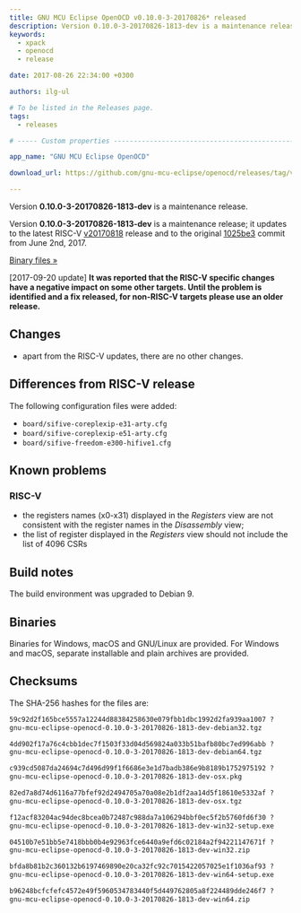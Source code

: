 ```yaml
---
title: GNU MCU Eclipse OpenOCD v0.10.0-3-20170826* released
description: Version 0.10.0-3-20170826-1813-dev is a maintenance release of GNU MCU Eclipse OpenOCD.
keywords:
  - xpack
  - openocd
  - release

date: 2017-08-26 22:34:00 +0300

authors: ilg-ul

# To be listed in the Releases page.
tags:
  - releases

# ----- Custom properties -----------------------------------------------------

app_name: "GNU MCU Eclipse OpenOCD"

download_url: https://github.com/gnu-mcu-eclipse/openocd/releases/tag/v0.10.0-3-20170826-1813-dev

---
```


<head><title>{frontMatter.title}</title></head>

Version **0.10.0-3-20170826-1813-dev** is a maintenance release.

<!-- truncate -->

Version **0.10.0-3-20170826-1813-dev** is a maintenance release; it updates to the latest RISC-V [v20170818](https://github.com/riscv/riscv-openocd/releases/tag/v20170818) release and to the original [1025be3](https://github.com/gnu-mcu-eclipse/openocd/commit/1025be363e2bf42f1613083223a2322cc3a9bd4c) commit from June 2nd, 2017.

<!-- truncate -->

<p><a href={frontMatter.download_url}>Binary files »</a></p>

[2017-09-20 update] **It was reported that the RISC-V specific changes have a negative impact on some other targets. Until the problem is identified and a fix released, for non-RISC-V targets please use an older release.**

## Changes

* apart from the RISC-V updates, there are no other changes.

## Differences from RISC-V release

The following configuration files were added:

* `board/sifive-coreplexip-e31-arty.cfg`
* `board/sifive-coreplexip-e51-arty.cfg`
* `board/sifive-freedom-e300-hifive1.cfg`

## Known problems

### RISC-V

* the registers names (x0-x31) displayed in the _Registers_ view are not consistent with the register names in the _Disassembly_ view;
* the list of register displayed in the _Registers_ view should not include the list of 4096 CSRs

## Build notes

The build environment was upgraded to Debian 9.

## Binaries

Binaries for Windows, macOS and GNU/Linux are provided. For Windows and macOS, separate installable and plain archives are provided.

## Checksums

The SHA-256 hashes for the files are:

```txt
59c92d2f165bce5557a12244d88384258630e079fbb1dbc1992d2fa939aa1007 ?
gnu-mcu-eclipse-openocd-0.10.0-3-20170826-1813-dev-debian32.tgz

4dd902f17a76c4cbb1dec7f1503f33d04d569824a033b51bafb80bc7ed996abb ?
gnu-mcu-eclipse-openocd-0.10.0-3-20170826-1813-dev-debian64.tgz

c939cd5087da24694c7d496d99f1f6686e3e1d7badb386e9b8189b1752975192 ?
gnu-mcu-eclipse-openocd-0.10.0-3-20170826-1813-dev-osx.pkg

82ed7a8d74d6116a77bfef92d2494705a70a08e2b1df2aa14d5f18610e5332af ?
gnu-mcu-eclipse-openocd-0.10.0-3-20170826-1813-dev-osx.tgz

f12acf83204ac94dec8bcea0b72487c988da7a106294bbf0ec5f2b5760fd6f30 ?
gnu-mcu-eclipse-openocd-0.10.0-3-20170826-1813-dev-win32-setup.exe

04510b7e51bb5e7418bbb0b4e92963fce6440a9efd6c02184a2f94221147671f ?
gnu-mcu-eclipse-openocd-0.10.0-3-20170826-1813-dev-win32.zip

bfda8b81b2c360132b6197469890e20ca32fc92c7015422057025e1f1036af93 ?
gnu-mcu-eclipse-openocd-0.10.0-3-20170826-1813-dev-win64-setup.exe

b96248bcfcfefc4572e49f5960534783440f5d449762805a8f224489dde246f7 ?
gnu-mcu-eclipse-openocd-0.10.0-3-20170826-1813-dev-win64.zip
```
